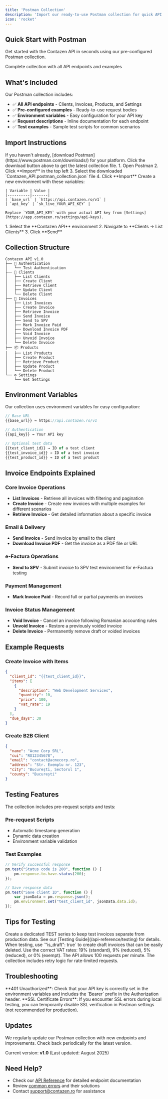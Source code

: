 ```yaml
---
title: 'Postman Collection'
description: 'Import our ready-to-use Postman collection for quick API testing'
icon: 'rocket'
---
```


## Quick Start with Postman

Get started with the Contazen API in seconds using our pre-configured Postman collection.

<Card title="Download Postman Collection" icon="download" href="/Contazen_API.postman_collection.json">
  Complete collection with all API endpoints and examples
</Card>

## What's Included

Our Postman collection includes:

- ✅ **All API endpoints** - Clients, Invoices, Products, and Settings
- ✅ **Pre-configured examples** - Ready-to-use request bodies
- ✅ **Environment variables** - Easy configuration for your API key
- ✅ **Request descriptions** - Inline documentation for each endpoint
- ✅ **Test examples** - Sample test scripts for common scenarios

## Import Instructions

<Steps>
  <Step title="Download Postman">
    If you haven't already, [download Postman](https://www.postman.com/downloads/) for your platform.
  </Step>
  
  <Step title="Download Collection">
    Click the download button above to get the latest collection file.
  </Step>
  
  <Step title="Import in Postman">
    1. Open Postman
    2. Click **Import** in the top left
    3. Select the downloaded `Contazen_API.postman_collection.json` file
    4. Click **Import**
  </Step>
  
  <Step title="Configure Environment">
    Create a new environment with these variables:
    
    | Variable | Value |
    |----------|-------|
    | `base_url` | `https://api.contazen.ro/v1` |
    | `api_key` | `sk_live_YOUR_API_KEY` |
    
    Replace `YOUR_API_KEY` with your actual API key from [Settings](https://app.contazen.ro/settings/api-keys).
  </Step>
  
  <Step title="Make Your First Request">
    1. Select the **Contazen API** environment
    2. Navigate to **Clients → List Clients**
    3. Click **Send**
  </Step>
</Steps>

## Collection Structure

```
Contazen API v1.0
├── 🔐 Authentication
│   └── Test Authentication
├── 👥 Clients
│   ├── List Clients
│   ├── Create Client
│   ├── Retrieve Client
│   ├── Update Client
│   └── Delete Client
├── 📄 Invoices
│   ├── List Invoices
│   ├── Create Invoice
│   ├── Retrieve Invoice
│   ├── Send Invoice
│   ├── Send to SPV
│   ├── Mark Invoice Paid
│   ├── Download Invoice PDF
│   ├── Void Invoice
│   ├── Unvoid Invoice
│   └── Delete Invoice
├── 📦 Products
│   ├── List Products
│   ├── Create Product
│   ├── Retrieve Product
│   ├── Update Product
│   └── Delete Product
└── ⚙️ Settings
    └── Get Settings
```

## Environment Variables

Our collection uses environment variables for easy configuration:

```javascript
// Base URL
{{base_url}} → https://api.contazen.ro/v1

// Authentication
{{api_key}} → Your API key

// Optional test data
{{test_client_id}} → ID of a test client
{{test_invoice_id}} → ID of a test invoice
{{test_product_id}} → ID of a test product
```

## Invoice Endpoints Explained

### Core Invoice Operations
- **List Invoices** - Retrieve all invoices with filtering and pagination
- **Create Invoice** - Create new invoices with multiple examples for different scenarios
- **Retrieve Invoice** - Get detailed information about a specific invoice

### Email & Delivery
- **Send Invoice** - Send invoice by email to the client
- **Download Invoice PDF** - Get the invoice as a PDF file or URL

### e-Factura Operations  
- **Send to SPV** - Submit invoice to SPV test environment for e-Factura testing

### Payment Management
- **Mark Invoice Paid** - Record full or partial payments on invoices

### Invoice Status Management
- **Void Invoice** - Cancel an invoice following Romanian accounting rules
- **Unvoid Invoice** - Restore a previously voided invoice
- **Delete Invoice** - Permanently remove draft or voided invoices

## Example Requests

### Create Invoice with Items

```json
{
  "client_id": "{{test_client_id}}",
  "items": [
    {
      "description": "Web Development Services",
      "quantity": 10,
      "price": 100,
      "vat_rate": 19
    }
  ],
  "due_days": 30
}
```

### Create B2B Client

```json
{
  "name": "Acme Corp SRL",
  "cui": "RO12345678",
  "email": "contact@acmecorp.ro",
  "address": "Str. Exemplu nr. 123",
  "city": "București, Sectorul 1",
  "county": "București"
}
```

## Testing Features

The collection includes pre-request scripts and tests:

### Pre-request Scripts
- Automatic timestamp generation
- Dynamic data creation
- Environment variable validation

### Test Examples
```javascript
// Verify successful response
pm.test("Status code is 200", function () {
    pm.response.to.have.status(200);
});

// Save response data
pm.test("Save client ID", function () {
    var jsonData = pm.response.json();
    pm.environment.set("test_client_id", jsonData.data.id);
});
```

## Tips for Testing

<AccordionGroup>
  <Accordion title="Use Test Invoice Series">
    Create a dedicated TEST series to keep test invoices separate from production data. See our [Testing Guide](/api-reference/testing) for details.
  </Accordion>
  
  <Accordion title="Start with Draft Invoices">
    When testing, use `"is_draft": true` to create draft invoices that can be easily deleted.
  </Accordion>
  
  <Accordion title="Test with Romanian VAT Rates">
    Use the correct VAT rates: 19% (standard), 9% (reduced), 5% (reduced), or 0% (exempt).
  </Accordion>
  
  <Accordion title="Handle Rate Limits">
    The API allows 100 requests per minute. The collection includes retry logic for rate-limited requests.
  </Accordion>
</AccordionGroup>

## Troubleshooting

<Warning>
  **401 Unauthorized**: Check that your API key is correctly set in the environment variables and includes the `Bearer` prefix in the Authorization header.
</Warning>

<Note>
  **SSL Certificate Errors**: If you encounter SSL errors during local testing, you can temporarily disable SSL verification in Postman settings (not recommended for production).
</Note>

## Updates

We regularly update our Postman collection with new endpoints and improvements. Check back periodically for the latest version.

Current version: **v1.0** (Last updated: August 2025)

## Need Help?

- Check our [API Reference](/api-reference) for detailed endpoint documentation
- Review [common errors](/errors) and their solutions
- Contact [support@contazen.ro](mailto:support@contazen.ro) for assistance